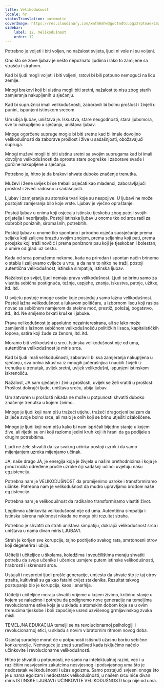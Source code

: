 ```yaml
---
title: Velikodušnost
locale: hr
statusTranslation: automatic
coverImage: https://res.cloudinary.com/xmfm6mhw3gwctndtcubgx2rptnae/image/upload/v1740337243/small_cover_educacion_fundamental_a051170f1c.webp
sidebar:
    label: 12. Velikodušnost
    order: 12
---
```

Potrebno je voljeti i biti voljen, no nažalost svijeta, ljudi ni vole ni su voljeni.

Ono što se zove ljubav je nešto nepoznato ljudima i lako to zamijene sa strašću i strahom.

Kad bi ljudi mogli voljeti i biti voljeni, ratovi bi bili potpuno nemogući na licu zemlje.

Mnogi brakovi koji bi uistinu mogli biti sretni, nažalost to nisu zbog starih zamjeranja nakupljenih u sjećanju.

Kad bi supružnici imali velikodušnosti, zaboravili bi bolnu prošlost i živjeli u punini, ispunjeni istinskom srećom.

Um ubija ljubav, uništava je. Iskustva, stare neugodnosti, stara ljubomora, sve to nakupljeno u sjećanju, uništava ljubav.

Mnoge ogorčene supruge mogle bi biti sretne kad bi imale dovoljno velikodušnosti da zaborave prošlost i žive u sadašnjosti, obožavajući supruga.

Mnogi muževi mogli bi biti uistinu sretni sa svojim suprugama kad bi imali dovoljno velikodušnosti da oproste stare pogreške i zaborave svađe i gorčine nakupljene u sjećanju.

Potrebno je, hitno je da brakovi shvate duboko značenje trenutka.

Muževi i žene uvijek bi se trebali osjećati kao mladenci, zaboravljajući prošlost i živeći radosno u sadašnjosti.

Ljubav i zamjeranja su atomske tvari koje su nespojive. U ljubavi ne može postojati zamjeranja bilo koje vrste. Ljubav je vječno opraštanje.

Postoji ljubav u onima koji osjećaju istinsku tjeskobu zbog patnji svojih prijatelja i neprijatelja. Postoji istinska ljubav u onome tko od srca radi za dobrobit poniznih, siromašnih, potrebitih.

Postoji ljubav u onome tko spontano i prirodno osjeća suosjećanje prema seljaku koji zalijeva brazdu svojim znojem, prema seljaninu koji pati, prema prosjaku koji traži novčić i prema poniznom psu koji je tjeskoban i bolestan, a umire od gladi uz cestu.

Kada od srca pomažemo nekome, kada na prirodan i spontan način brinemo o stablu i zalijevamo cvijeće u vrtu, a da nam to nitko ne traži, postoji autentična velikodušnost, istinska simpatija, istinska ljubav.

Nažalost po svijet, ljudi nemaju pravu velikodušnost. Ljudi se brinu samo za vlastita sebična postignuća, težnje, uspjehe, znanja, iskustva, patnje, užitke, itd. itd.

U svijetu postoje mnoge osobe koje posjeduju samo lažnu velikodušnost. Postoji lažna velikodušnost u lukavom političaru, u izbornom liscu koji rasipa novac sa sebičnom namjerom da stekne moć, prestiž, položaj, bogatstvo, itd., itd. Ne smijemo brkati kruške i jabuke.

Prava velikodušnost je apsolutno nezainteresirana, ali se lako može zamijeniti s lažnom sebičnom velikodušnošću političkih lisaca, kapitalističkih lopova, satira koji žude za ženom, itd. itd.

Moramo biti velikodušni u srcu. Istinska velikodušnost nije od uma, autentična velikodušnost je miris srca.

Kad bi ljudi imali velikodušnosti, zaboravili bi sva zamjeranja nakupljena u sjećanju, sva bolna iskustva iz mnogih jučerašnjica i naučili živjeti iz trenutka u trenutak, uvijek sretni, uvijek velikodušni, ispunjeni istinskom iskrenošću.

Nažalost, JA sam sjećanje i živi u prošlosti, uvijek se želi vratiti u prošlost. Prošlost dokrajči ljude, uništava sreću, ubija ljubav.

Um zatvoren u prošlosti nikada ne može u potpunosti shvatiti duboko značenje trenutka u kojem živimo.

Mnogo je ljudi koji nam pišu tražeći utjehu, tražeći dragocjeni balzam da izliječe svoje bolno srce, ali malo je onih koji se brinu utješiti ožalošćene.

Mnogo je ljudi koji nam pišu kako bi nam ispričali bijedno stanje u kojem žive, ali rijetki su oni koji razlome jedini kruh koji ih hrani da ga podijele s drugim potrebitima.

Ljudi ne žele shvatiti da iza svakog učinka postoji uzrok i da samo mijenjanjem uzroka mijenjamo učinak.

JA, naše drago JA, je energija koja je živjela u našim prethodnicima i koja je prouzročila određene prošle uzroke čiji sadašnji učinci uvjetuju našu egzistenciju.

Potrebna nam je VELIKODUŠNOST da promijenimo uzroke i transformiramo učinke. Potrebna nam je velikodušnost da mudro upravljamo brodom naše egzistencije.

Potrebna nam je velikodušnost da radikalno transformiramo vlastiti život.

Legitimna učinkovita velikodušnost nije od uma. Autentična simpatija i istinska iskrena naklonost nikada ne mogu biti rezultat straha.

Potrebno je shvatiti da strah uništava simpatiju, dokrajči velikodušnost srca i uništava u nama divan miris LJUBAVI.

Strah je korijen sve korupcije, tajno podrijetlo svakog rata, smrtonosni otrov koji degenerira i ubija.

Učitelji i učiteljice u školama, koledžima i sveučilištima moraju shvatiti potrebu da svoje učenike i učenice usmjere putem istinske velikodušnosti, hrabrosti i iskrenosti srca.

Ustajali i nespretni ljudi prošle generacije, umjesto da shvate što je taj otrov straha, kultivirali su ga kao fatalni cvijet staklenika. Rezultat takvog postupanja bio je korupcija, kaos i anarhija.

Učitelji i učiteljice moraju shvatiti vrijeme u kojem živimo, kritično stanje u kojem se nalazimo i potrebu da podignemo nove generacije na temeljima revolucionarne etike koja je u skladu s atomskim dobom koje se u ovim trenucima tjeskobe i boli započinje usred uzvišenog grmljavinskog zvuka misli.

TEMELJNA EDUKACIJA temelji se na revolucionarnoj psihologiji i revolucionarnoj etici, u skladu s novim vibratornim ritmom novog doba.

Osjećaj suradnje morat će u potpunosti istisnuti užasnu borbu sebične konkurencije. Nemoguće je znati surađivati kada isključimo načelo učinkovite i revolucionarne velikodušnosti.

Hitno je shvatiti u potpunosti, ne samo na intelektualnoj razini, već i u različitim nesvjesnim zakutcima nesvjesnog i podsvjesnog uma što je nedostatak velikodušnosti i užas egoizma. Samo postajući svjesni onoga što je u nama egoizam i nedostatak velikodušnosti, u našem srcu niče divan miris ISTINSKE LJUBAVI i UČINKOVITE VELIKODUŠNOSTI koja nije od uma.

